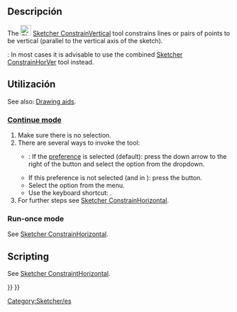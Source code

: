 <languages/>

<div class="mw-translate-fuzzy">
{{Docnav/es
|[[Sketcher_ConstrainPointOnObject/es|Punto en el objeto]]
|[[Sketcher_ConstrainHorizontal/es|Horizontal]]
|[[Sketcher_Workbench/es|Croquizador]]
|IconL=Constraint_PointOnObject.svg
|IconC=Workbench_Sketcher.svg
|IconR=Constraint_Horizontal.svg
}}
</div>

<div class="mw-translate-fuzzy">
{{GuiCommand/es
|Icon=Constraint Vertical.svg
|Name/es=Restricción de verticalidad
|Workbenches=[[Sketcher Workbench/es|Sketch]]
|Shortcut=V
|MenuLocation=Sketch → Restricciones de croquis → Restricción de verticalidad
|SeeAlso=[[Sketcher_ConstrainHorizontal/es|Restringir horizontalmente]]
}}
</div>

<span id="Description"></span>
==Descripción==

The [[Image:Sketcher_ConstrainVertical.svg|24px]] [[Sketcher_ConstrainVertical|Sketcher ConstrainVertical]] tool constrains lines or pairs of points to be vertical (parallel to the vertical axis of the sketch).

{{Version|1.0}}: In most cases it is advisable to use the combined [[Sketcher_ConstrainHorVer|Sketcher ConstrainHorVer]] tool instead.

<span id="Usage"></span>
<div class="mw-translate-fuzzy">
==Utilización==
</div>

See also: [[Sketcher_Workbench#Drawing_aids|Drawing aids]].

===[[Sketcher_Workbench#Continue_modes|Continue mode]]===

# Make sure there is no selection.
# There are several ways to invoke the tool:
#* {{Version|1.0}}: If the {{MenuCommand|Unified tool for automatic horizontal/vertical constraints}} [[Sketcher_Preferences#General|preference]] is selected (default): press the down arrow to the right of the {{Button|[[Image:Sketcher_ConstrainHorVer.svg||x16px]][[Image:Toolbar_flyout_arrow.svg|x16px]]}} button and select the {{MenuCommand|[[Image:Sketcher_ConstrainVertical.svg|16px]] Vertical Constraint}} option from the dropdown.
#* If this preference is not selected (and in {{VersionMinus|0.21}}): press the {{Button|[[Image:Sketcher_ConstrainVertical.svg|16px]] [[Sketcher_ConstrainVertical|Vertical Constraint]]}} button.
#* Select the {{MenuCommand|Sketch → Constraints → [[Image:Sketcher_ConstrainVertical.svg|16px]] Vertical Constraint}} option from the menu.
#* Use the keyboard shortcut: {{KEY|V}}.
# For further steps see [[Sketcher_ConstrainHorizontal#Continue_mode|Sketcher ConstrainHorizontal]].

===Run-once mode===

See [[Sketcher_ConstrainHorizontal#Run-once_mode|Sketcher ConstrainHorizontal]].

==Scripting==

See [[Sketcher_ConstrainHorizontal#Scripting|Sketcher ConstraintHorizontal]].


<div class="mw-translate-fuzzy">
[[Category:Sketcher/es]]
</div>

{{Sketcher_Tools_navi{{#translation:}}}}
{{Userdocnavi{{#translation:}}}}